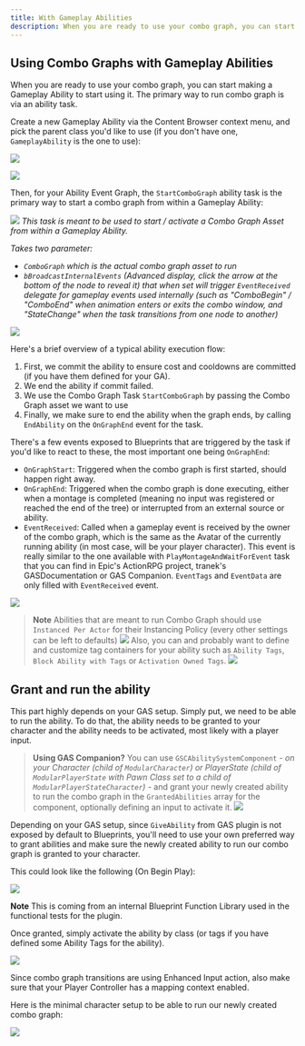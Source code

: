 ```yaml
---
title: With Gameplay Abilities
description: When you are ready to use your combo graph, you can start making a Gameplay Ability to start using it. The primary way to run combo graph is via an ability task
---
```


## Using Combo Graphs with Gameplay Abilities

When you are ready to use your combo graph, you can start making a Gameplay Ability to start using it. The primary way to run combo graph is via an ability task.

Create a new Gameplay Ability via the Content Browser context menu, and pick the parent class you'd like to use (if you don't have one, `GameplayAbility` is the one to use):

![](ga_context_menu.png)


![](ga_class_picker.png)

Then, for your Ability Event Graph, the `StartComboGraph` ability task is the primary way to start a combo graph from within a Gameplay Ability:

![](ability_task.png)
*This task is meant to be used to start / activate a Combo Graph Asset from within a Gameplay Ability.*

*Takes two parameter:*

- *`ComboGraph` which is the actual combo graph asset to run*
- *`bBroadcastInternalEvents` (Advanced display, click the arrow at the bottom of the node to reveal it) that when set will trigger `EventReceived` delegate for gameplay events used internally (such as "ComboBegin" / "ComboEnd" when animation enters or exits the combo window, and "StateChange" when the task transitions from one node to another)*

![](ga_event_graph.png)

Here's a brief overview of a typical ability execution flow:

1. First, we commit the ability to ensure cost and cooldowns are committed (if you have them defined for your GA).
2. We end the ability if commit failed.
3. We use the Combo Graph Task `StartComboGraph` by passing the Combo Graph asset we want to use
4. Finally, we make sure to end the ability when the graph ends, by calling `EndAbility` on the `OnGraphEnd` event for the task.

There's a few events exposed to Blueprints that are triggered by the task if you'd like to react to these, the most important one being `OnGraphEnd`:

- `OnGraphStart`: Triggered when the combo graph is first started, should happen right away.
- `OnGraphEnd`: Triggered when the combo graph is done executing, either when a montage is completed (meaning no input was registered or reached the end of the tree) or interrupted from an external source or ability.
- `EventReceived`: Called when a gameplay event is received by the owner of the combo graph, which is the same as the Avatar of the currently running ability (in most case, will be your player character). This event is really similar to the one available with `PlayMontageAndWaitForEvent` task that you can find in Epic's ActionRPG project, tranek's GASDocumentation or GAS Companion. `EventTags` and `EventData` are only filled with `EventReceived` event.

![](event_received_params.png)

> **Note** Abilities that are meant to run Combo Graph should use `Instanced Per Actor` for their Instancing Policy (every other settings can be left to defaults)
> ![](ga_instancing_policy.png)
> Also, you can and probably want to define and customize tag containers for your ability such as `Ability Tags`, `Block Ability with Tags` or `Activation Owned Tags`.
> ![](ability_tags.png)

## Grant and run the ability

This part highly depends on your GAS setup. Simply put, we need to be able to run the ability. To do that, the ability needs to be granted to your character and the ability needs to be activated, most likely with a player input.

> **Using GAS Companion?** You can use `GSCAbilitySystemComponent` - *on your Character (child of `ModularCharacter`) or PlayerState (child of `ModularPlayerState` with Pawn Class set to a child of `ModularPlayerStateCharacter`)* - and grant your newly created ability to run the combo graph in the `GrantedAbilities` array for the component, optionally defining an input to activate it.
> ![](companion_grant_abilities.png)

Depending on your GAS setup, since `GiveAbility` from GAS plugin is not exposed by default to Blueprints, you'll need to use your own preferred way to grant abilities and make sure the newly created ability to run our combo graph is granted to your character.

This could look like the following (On Begin Play):

![](grant_ability.png)

**Note** This is coming from an internal Blueprint Function Library used in the functional tests for the plugin.

Once granted, simply activate the ability by class (or tags if you have defined some Ability Tags for the ability).

![](ga_activate_on_input.png)

Since combo graph transitions are using Enhanced Input action, also make sure that your Player Controller has a mapping context enabled.

Here is the minimal character setup to be able to run our newly created combo graph:

![](minimal_character_setup.png)